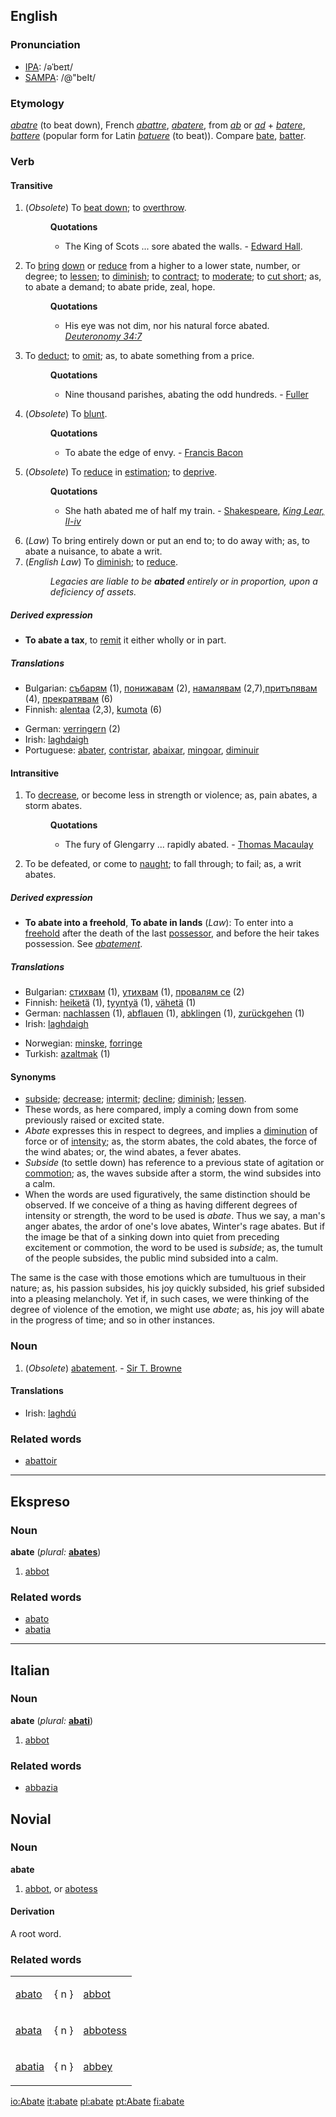 {{Wikisource1911Enc|Abated}}
==English==

===Pronunciation===
*[[w:IPA|IPA]]: /əˈbeɪt/
*[[w:SAMPA|SAMPA]]: /@"beIt/

===Etymology===
{{OF.}} ''[[abatre]]'' (to beat down), French ''[[abattre]]'', {{LL.}} ''[[abatere]]'', from ''[[ab#Latin|ab]]'' or ''[[ad#Latin|ad]]'' + ''[[batere]]'', ''[[battere]]'' (popular form for Latin ''[[batuere]]'' (to beat)). Compare [[bate]], [[batter]].

===Verb===
{{en-conj-reg|abate|abates|abated|abating}}
====Transitive====
#(''Obsolete'') To [[beat down]]; to [[overthrow]].
#:'''Quotations'''
#:*The King of Scots ... sore abated the walls. - [[w:Edward Hall|Edward Hall]].
#To [[bring]] [[down]] or [[reduce]] from a higher to a lower state, number, or degree; to [[lessen]]; to [[diminish]]; to [[contract]]; to [[moderate]]; to [[cut short]]; as, to abate a demand; to abate pride, zeal, hope.
#:'''Quotations'''
#:*His eye was not dim, nor his natural force abated. ''[[w:Deuteronomy|Deuteronomy 34:7]]''
#To [[deduct]]; to [[omit]]; as, to abate something from a price.
#:'''Quotations'''
#:*Nine thousand parishes, abating the odd hundreds. - [[Fuller]]
#(''Obsolete'') To [[blunt]].
#:'''Quotations'''
#:*To abate the edge of envy. - [[w:Francis Bacon|Francis Bacon]]
#(''Obsolete'') To [[reduce]] in [[estimation]]; to [[deprive]]. 
#:'''Quotations'''
#:*She hath abated me of half my train. - [[w:William Shakespeare|Shakespeare]], ''[[w:King Lear|King Lear, II-iv]]''
#(''Law'') To bring entirely down or put an end to; to do away with; as, to abate a nuisance, to abate a writ. 
#(''English Law'') To [[diminish]]; to [[reduce]]. 
#:''Legacies are liable to be '''abated''' entirely or in proportion, upon a deficiency of assets.''

=====Derived expression=====
*'''To abate a tax''', to [[remit]] it either wholly or in part.

=====Translations=====
{{top}}
*Bulgarian: [[събарям]] (1), [[понижавам]] (2), [[намалявам]] (2,7),[[притъпявам]] (4), [[прекратявам]] (6)
*Finnish: [[alentaa]] (2,3), [[kumota]] (6)
{{mid}}
*German: [[verringern]] (2)
*Irish: [[laghdaigh]]
*Portuguese: [[abater]], [[contristar]], [[abaixar]], [[mingoar]], [[diminuir]]
{{bottom}}

====Intransitive====
#To [[decrease]], or become less in strength or violence; as, pain abates, a storm abates.
#:'''Quotations'''
#:*The fury of Glengarry ... rapidly abated. - [[w:Thomas Macaulay|Thomas Macaulay]]
#To be defeated, or come to [[naught]]; to fall through; to fail; as, a writ abates.

=====Derived expression=====
*'''To abate into a freehold''', '''To abate in lands''' (''Law''): To enter into a [[freehold]] after the death of the last [[possessor]], and before the heir takes possession. See ''[[abatement]]''.

=====Translations=====
{{top}}
*Bulgarian: [[стихвам]] (1), [[утихвам]] (1), [[провалям се]] (2)
*Finnish: [[heiketä]] (1), [[tyyntyä]] (1), [[vähetä]] (1)
*German: [[nachlassen]] (1), [[abflauen]] (1), [[abklingen]] (1), [[zurückgehen]] (1)
*Irish: [[laghdaigh]]
{{mid}}
*Norwegian: [[minske]], [[forringe]]
*Turkish: [[azaltmak]] (1)
{{bottom}}

====Synonyms====
*[[subside]]; [[decrease]]; [[intermit]]; [[decline]]; [[diminish]]; [[lessen]].
*These words, as here compared, imply a coming down from some previously raised or excited state. 
*''Abate'' expresses this in respect to degrees, and implies a [[diminution]] of force or of [[intensity]]; as, the storm abates, the cold abates, the force of the wind abates; or, the wind abates, a fever abates. 
*''Subside'' (to settle down) has reference to a previous state of agitation or [[commotion]]; as, the waves subside after a storm, the wind subsides into a calm. 
*When the words are used figuratively, the same distinction should be observed. If we conceive of a thing as having different degrees of intensity or strength, the word to be used is ''abate''. Thus we say, a man's anger abates, the ardor of one's love abates, Winter's rage abates. But if the image be that of a sinking down into quiet from preceding excitement or commotion, the word to be used is ''subside''; as, the tumult of the people subsides, the public mind subsided into a calm. 
The same is the case with those emotions which are tumultuous in their nature; as, his passion subsides, his joy quickly subsided, his grief subsided into a pleasing melancholy. Yet if, in such cases, we were thinking of the degree of violence of the emotion, we might use ''abate''; as, his joy will abate in the progress of time; and so in other instances.

===Noun===
{{sb|abate|abates}}
#(''Obsolete'') [[abatement]]. - [[w:Thomas Browne|Sir T. Browne]]

====Translations====
{{top}}
*Irish: [[laghdú]]
{{mid}}
{{bottom}}

===Related words===

*[[abattoir]]
----

==Ekspreso==
===Noun===
'''abate'''  (''plural:'' '''[[abates]]''')
# [[abbot]]

===Related words===
*[[abato]]
*[[abatia]]
----
==Italian==
===Noun===
'''abate''' {{m}} (''plural:'' '''[[abati]]''')
# [[abbot]]

===Related words===
*[[abbazia]]


==Novial==
===Noun===
<b>abate</b>
#[[abbot]], or [[abotess]]
====Derivation====
A root word.

===Related words===
{|
|[[abato]] || { n } || [[abbot]]
|-
|[[abata]] || { n } || [[abbotess]]
|-
|[[abatia]] || { n } || [[abbey]]
|}

[[io:Abate]]
[[it:abate]]
[[pl:abate]]
[[pt:Abate]]
[[fi:abate]]